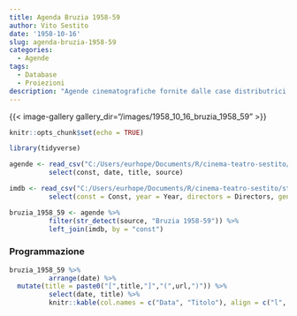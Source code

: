```yaml
---
title: Agenda Bruzia 1958-59
author: Vito Sestito
date: '1958-10-16'
slug: agenda-bruzia-1958-59
categories:
  - Agende
tags:
  - Database
  - Proiezioni
description: "Agende cinematografiche fornite dalle case distributrici. Contengono informazioni dettagliate sulla data di proiezione, titolo del film, distributore e l’ammontare degli incassi."
---
```

{{< image-gallery gallery_dir="/images/1958_10_16_bruzia_1958_59" >}}
```r
knitr::opts_chunk$set(echo = TRUE)

library(tidyverse)

agende <- read_csv("C:/Users/eurhope/Documents/R/cinema-teatro-sestito/static/data/programmazione_agende.csv") %>%
          select(const, date, title, source)

imdb <- read_csv("C:/Users/eurhope/Documents/R/cinema-teatro-sestito/static/data/programmazione_imdb.csv") %>%
          select(const = Const, year = Year, directors = Directors, genres = Genres, imdb_rating = `IMDb Rating`, runtime = `Runtime (mins)`, url = URL)

bruzia_1958_59 <- agende %>%
          filter(str_detect(source, "Bruzia 1958-59")) %>%
          left_join(imdb, by = "const")
```
### Programmazione
```r
bruzia_1958_59 %>%
          arrange(date) %>%
  mutate(title = paste0("[",title,"]","(",url,")")) %>%
          select(date, title) %>%
          knitr::kable(col.names = c("Data", "Titolo"), align = c("l", "l", "l"))
```